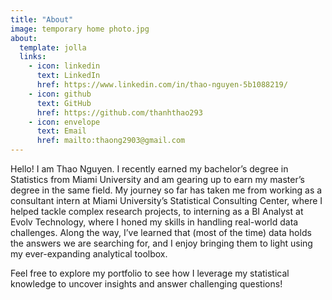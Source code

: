 ```yaml
---
title: "About"
image: temporary home photo.jpg
about:
  template: jolla
  links:
    - icon: linkedin
      text: LinkedIn
      href: https://www.linkedin.com/in/thao-nguyen-5b1088219/
    - icon: github
      text: GitHub
      href: https://github.com/thanhthao293
    - icon: envelope
      text: Email
      href: mailto:thaong2903@gmail.com
---
```


Hello! I am Thao Nguyen. I recently earned my bachelor's degree in Statistics from Miami University and am gearing up to earn my master's degree in the same field. My journey so far has taken me from working as a consultant intern at Miami University's Statistical Consulting Center, where I helped tackle complex research projects, to interning as a BI Analyst at Evolv Technology, where I honed my skills in handling real-world data challenges. Along the way, I've learned that (most of the time) data holds the answers we are searching for, and I enjoy bringing them to light using my ever-expanding analytical toolbox.

Feel free to explore my portfolio to see how I leverage my statistical knowledge to uncover insights and answer challenging questions!
